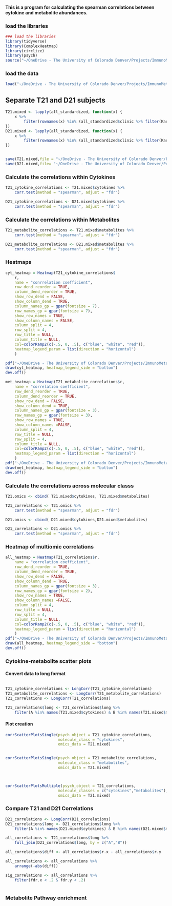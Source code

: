 #### This is a program for calculating the spearman correlations between cytokine and metabolite abundances.

### load the libraries

```r
### load the libraries
library(tidyverse)
library(ComplexHeatmap)
library(circlize)
library(psych)
source("~/OneDrive - The University of Colorado Denver/Projects/ImmunoMetabolicSubtypes/R/cyt_met_correlation_functions.R")

```

### load the data

```r
load("~/OneDrive - The University of Colorado Denver/Projects/ImmunoMetabolicSubtypes/data/processed/all_cyt_met_standardized.RData")
```

## Separate T21 and D21 subjects

``` r
T21.mixed <- lapply(all_standardized, function(x) {
    x %>%
        filter(rownames(x) %in% (all_standardized$clinic %>% filter(Karyotype == "T21") %>% .$LabID))
})
D21.mixed <- lapply(all_standardized, function(x) {
    x %>%
        filter(rownames(x) %in% (all_standardized$clinic %>% filter(Karyotype == "Control") %>% .$LabID))
})


save(T21.mixed,file = "~/OneDrive - The University of Colorado Denver/Projects/ImmunoMetabolicSubtypes/data/processed/T21_standardized_cyt_met.RData")
save(D21.mixed,file= "~/OneDrive - The University of Colorado Denver/Projects/ImmunoMetabolicSubtypes/data/processed/D21_standardized_cyt_met.RData")

```

### Calculate the correlations within Cytokines

``` r
T21_cytokine_correlations <- T21.mixed$cytokines %>%
    corr.test(method = "spearman", adjust = "fdr")

D21_cytokine_correlations <- D21.mixed$cytokines %>%
    corr.test(method = "spearman", adjust = "fdr")

```

### Calculate the correlations within Metabolites

``` r
T21_metabolite_correlations <- T21.mixed$metabolites %>%
    corr.test(method = "spearman", adjust = "fdr")

D21_metabolite_correlations <- D21.mixed$metabolites %>%
    corr.test(method = "spearman", adjust = "fdr")

```

### Heatmaps

``` r
cyt_heatmap = Heatmap(T21_cytokine_correlations$
	r, 
	name = "conrrelation coefficient",
	row_dend_reorder = TRUE, 
	column_dend_reorder = TRUE, 
	show_row_dend = FALSE, 
	show_column_dend = TRUE, 
	column_names_gp = gpar(fontsize = 7),
	row_names_gp = gpar(fontsize = 7), 
	show_row_names = TRUE, 
	show_column_names = FALSE,
	column_split = 4,
	row_split = 4,
	row_title = NULL,
	column_title = NULL,
	col=colorRamp2(c(-.5, 0, .5), c("blue", "white", "red")),
	heatmap_legend_param = list(direction = "horizontal")
    )

pdf("~/OneDrive - The University of Colorado Denver/Projects/ImmunoMetabolicSubtypes/results/correlation_heatmaps/T21_Cytokines_Correlation_Heatmap.pdf")
draw(cyt_heatmap, heatmap_legend_side = "bottom")
dev.off()

```

``` r
met_heatmap = Heatmap(T21_metabolite_correlations$r, 
	name = "correlation coefficient",
	row_dend_reorder = TRUE, 
	column_dend_reorder = TRUE, 
	show_row_dend = FALSE, 
	show_column_dend = TRUE, 
	column_names_gp = gpar(fontsize = 3),
	row_names_gp = gpar(fontsize = 3), 
	show_row_names = TRUE, 
	show_column_names =FALSE,
	column_split = 4,
    row_title = NULL,
	row_split = 4,
	column_title = NULL,
	col=colorRamp2(c(-.5, 0, .5), c("blue", "white", "red")),
	heatmap_legend_param = list(direction = "horizontal")
    )
pdf("~/OneDrive - The University of Colorado Denver/Projects/ImmunoMetabolicSubtypes/results/correlation_heatmaps/T21_Metabolites_Correlation_Heatmap.pdf")
draw(met_heatmap, heatmap_legend_side = "bottom")
dev.off()

```

### Calculate the correlations across molecular classs

``` r
T21.omics <- cbind( T21.mixed$cytokines, T21.mixed$metabolites)

T21_correlations <- T21.omics %>%
    corr.test(method = "spearman", adjust = "fdr")

D21.omics <- cbind( D21.mixed$cytokines,D21.mixed$metabolites)

D21_correlations <- D21.omics %>%
    corr.test(method = "spearman", adjust = "fdr")
```


### Heatmap of multiomic correlations

``` r
all_heatmap = Heatmap(T21_correlations$r, 
	name = "correlation coefficient",
	row_dend_reorder = TRUE, 
	column_dend_reorder = TRUE, 
	show_row_dend = FALSE, 
	show_column_dend = TRUE, 
	column_names_gp = gpar(fontsize = 3),
	row_names_gp = gpar(fontsize = 2), 
	show_row_names = TRUE, 
	show_column_names =FALSE,
	column_split = 4,
    row_title = NULL,
	row_split = 4,
	column_title = NULL,
	col=colorRamp2(c(-.5, 0, .5), c("blue", "white", "red")),
	heatmap_legend_param = list(direction = "horizontal")
    )
pdf("~/OneDrive - The University of Colorado Denver/Projects/ImmunoMetabolicSubtypes/results/correlation_heatmaps/T21_ALL_Correlation_Heatmap.pdf")
draw(all_heatmap, heatmap_legend_side = "bottom")
dev.off()

```



### Cytokine-metabolite scatter plots

#### Convert data to long format

``` r

T21_cytokine_correlations <- LongCorr(T21_cytokine_correlations)
T21_metabolite_correlations <- LongCorr(T21_metabolite_correlations)
T21_correlations <- LongCorr(T21_correlations)

T21_correlations$long <- T21_correlations$long %>%
    filter(A %in% names(T21.mixed$cytokines) & B %in% names(T21.mixed$metabolites))

```

#### Plot creation
```r
corrScatterPlotsSingle(psych_object = T21_cytokine_correlations,
                       molecule_class = "cytokines",
                       omics_data = T21.mixed)


corrScatterPlotsSingle(psych_object = T21_metabolite_correlations,
                       molecule_class = "metabolites",
                       omics_data = T21.mixed)



corrScatterPlotsMultiple(psych_object = T21_correlations,
                       molecule_classes = c("cytokines","metabolites"),
                       omics_data = T21.mixed)					   
```


### Compare T21 and D21 Correlations

``` r
D21_correlations <- LongCorr(D21_correlations)
D21_correlations$long <- D21_correlations$long %>%
    filter(A %in% names(D21.mixed$cytokines) & B %in% names(D21.mixed$metabolites))

all_correlations <- T21_correlations$long %>%
    full_join(D21_correlations$long, by = c("A","B"))

all_correlations$diff <- all_correlations$r.x - all_correlations$r.y

all_correlations <- all_correlations %>%
    arrange(-abs(diff))

sig_correlations <- all_correlations %>%
    filter(fdr.x < .2 & fdr.y < .2)



```


### Metabolite Pathway enrichment

``` r






```

